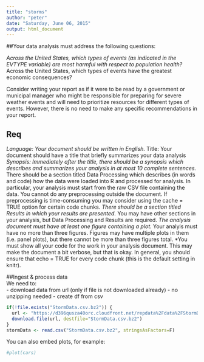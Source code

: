 ```yaml
---
title: "storms"
author: "peter"
date: "Saturday, June 06, 2015"
output: html_document
---
```

##Your data analysis must address the following questions:

*Across the United States, which types of events (as indicated in the EVTYPE variable) are most harmful with respect to population health?  
*Across the United States, which types of events have the greatest economic consequences?

Consider writing your report as if it were to be read by a government or municipal manager who might be responsible for preparing for severe weather events and will need to prioritize resources for different types of events. However, there is no need to make any specific recommendations in your report.  


## Req

*Language: Your document should be written in English.
*Title: Your document should have a title that briefly summarizes your data analysis
*Synopsis: Immediately after the title, there should be a synopsis which describes and summarizes your analysis in at most 10 complete sentences.
*There should be a section titled Data Processing which describes (in words and code) how the data were loaded into R and processed for analysis. In particular, your analysis must start from the raw CSV file containing the data. You cannot do any preprocessing outside the document. If preprocessing is time-consuming you may consider using the cache = TRUE option for certain code chunks.
*There should be a section titled Results in which your results are presented.
*You may have other sections in your analysis, but Data Processing and Results are required.
*The analysis document must have at least one figure containing a plot.
*Your analyis must have no more than three figures. Figures may have multiple plots in them (i.e. panel plots), but there cannot be more than three figures total.
*You must show all your code for the work in your analysis document. This may make the document a bit verbose, but that is okay. In general, you should ensure that echo = TRUE for every code chunk (this is the default setting in knitr).

##Ingest & process data  
We need to:  
- download data from url (only if file is not downloaded already)
- no unzipping needed
- create df from csv

```r
if(!file.exists("StormData.csv.bz2")) {
  url <- "https://d396qusza40orc.cloudfront.net/repdata%2Fdata%2FStormData.csv.bz2"
  download.file(url, destfile="StormData.csv.bz2")
}
stormData <- read.csv("StormData.csv.bz2", stringsAsFactors=F)

```

You can also embed plots, for example:

```r
#plot(cars)
```
